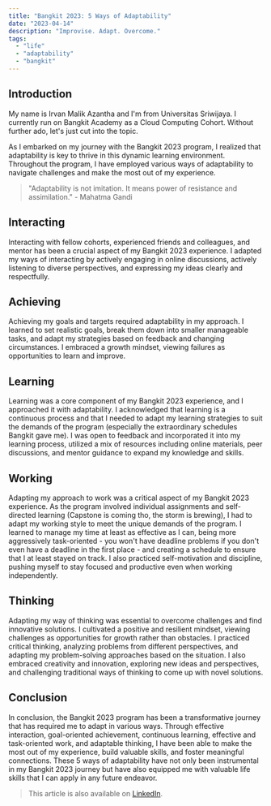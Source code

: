 ```yaml
---
title: "Bangkit 2023: 5 Ways of Adaptability"
date: "2023-04-14"
description: "Improvise. Adapt. Overcome."
tags:
  - "life"
  - "adaptability"
  - "bangkit"
---
```


## Introduction

My name is Irvan Malik Azantha and I'm from Universitas Sriwijaya. I currently run on Bangkit Academy as a Cloud Computing Cohort. Without further ado, let's just cut into the topic.

As I embarked on my journey with the Bangkit 2023 program, I realized that adaptability is key to thrive in this dynamic learning environment. Throughout the program, I have employed various ways of adaptability to navigate challenges and make the most out of my experience.

> "Adaptability is not imitation. It means power of resistance and assimilation." - Mahatma Gandi

## Interacting

Interacting with fellow cohorts, experienced friends and colleagues, and mentor has been a crucial aspect of my Bangkit 2023 experience. I adapted my ways of interacting by actively engaging in online discussions, actively listening to diverse perspectives, and expressing my ideas clearly and respectfully.

## Achieving

Achieving my goals and targets required adaptability in my approach. I learned to set realistic goals, break them down into smaller manageable tasks, and adapt my strategies based on feedback and changing circumstances. I embraced a growth mindset, viewing failures as opportunities to learn and improve.

## Learning

Learning was a core component of my Bangkit 2023 experience, and I approached it with adaptability. I acknowledged that learning is a continuous process and that I needed to adapt my learning strategies to suit the demands of the program (especially the extraordinary schedules Bangkit gave me). I was open to feedback and incorporated it into my learning process, utilized a mix of resources including online materials, peer discussions, and mentor guidance to expand my knowledge and skills.

## Working

Adapting my approach to work was a critical aspect of my Bangkit 2023 experience. As the program involved individual assignments and self-directed learning (Capstone is coming tho, the storm is brewing), I had to adapt my working style to meet the unique demands of the program. I learned to manage my time at least as effective as I can, being more aggressively task-oriented - you won't have deadline problems if you don't even have a deadline in the first place - and creating a schedule to ensure that I at least stayed on track. I also practiced self-motivation and discipline, pushing myself to stay focused and productive even when working independently.

## Thinking

Adapting my way of thinking was essential to overcome challenges and find innovative solutions. I cultivated a positive and resilient mindset, viewing challenges as opportunities for growth rather than obstacles. I practiced critical thinking, analyzing problems from different perspectives, and adapting my problem-solving approaches based on the situation. I also embraced creativity and innovation, exploring new ideas and perspectives, and challenging traditional ways of thinking to come up with novel solutions.

## Conclusion

In conclusion, the Bangkit 2023 program has been a transformative journey that has required me to adapt in various ways. Through effective interaction, goal-oriented achievement, continuous learning, effective and task-oriented work, and adaptable thinking, I have been able to make the most out of my experience, build valuable skills, and foster meaningful connections. These 5 ways of adaptability have not only been instrumental in my Bangkit 2023 journey but have also equipped me with valuable life skills that I can apply in any future endeavor.

> This article is also available on [LinkedIn](https://www.linkedin.com/pulse/my-take-5-ways-adaptability-bangkit-2023-irvan-malik-azantha/).